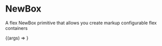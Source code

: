 
<Meta title="Labs/Experimental/Atoms/NewBox" component={NewBox} />

# NewBox

<StoryStatus status="volatile" />

A flex NewBox primitive that allows you create markup configurable flex containers

<Canvas>
  <Story
    name="NewBox"
    args={{
      children: 'I am a box',
    }}
  >
    {(args) => <NewBox {...args} />}
  </Story>
</Canvas>

<Props story="NewBox" />
